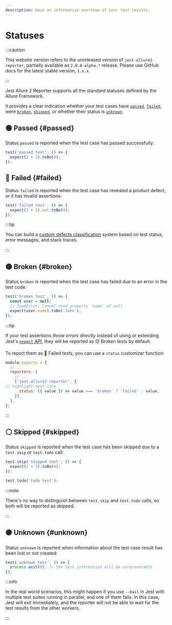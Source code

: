 ```yaml
---
description: Have an informative overview of your test results.
---
```



# Statuses

:::caution

This website version refers to the unreleased version of `jest-allure2-reporter`, partially available as `2.0.0-alpha.*` release.
Please use GitHub docs for the latest stable version, `1.x.x`.

:::

Jest Allure 2 Reporter supports all the standard statuses defined by the Allure Framework.

It provides a clear indication whether your test cases have [`passed`], [`failed`], were [`broken`],
[`skipped`], or whether their status is [`unknown`].

## 🟢 Passed {#passed}

Status `passed` is reported when the test case has passed successfully:

```js
test('passed test', () => {
  expect(2 + 2).toBe(4);
});
```

## 🔴 Failed {#failed}

Status `failed` is reported when the test case has revealed a product defect, or it has invalid assertions:

```js
test('failed test', () => {
  expect(2 + 2).not.toBe(4);
});
```

:::tip

You can build a [custom defects classification][defects] system based on
test status, error messages, and stack traces.

:::

## 🟡 Broken {#broken}

Status `broken` is reported when the test case has failed due to an error in the test code:

```js
test('broken test', () => {
  const user = null;
  // TypeError: Cannot read property 'name' of null
  expect(user.name).toBe('John');
});
```

:::tip

If your test assertions _throw errors directly_ instead of using or extending
Jest's [`expect` API][expect], they will be reported as &#8288;🟡&nbsp;Broken tests by default.

To report them as 🔴&nbsp;Failed tests, you can use a `status` customizer function:

```js title="jest.config.js"
module.exports = {
  // ...
  reporters: [
    // ...
    ['jest-allure2-reporter', {
// highlight-next-line
      status: ({ value }) => value === 'broken' ? 'failed' : value,
    }],
  ],
};
```

:::

## ⚪ Skipped {#skipped}

Status `skipped` is reported when the test case has been skipped due to a `test.skip` or `test.todo` call:

```js
test.skip('skipped test', () => {
  expect(2 + 2).toBe(4);
});

test.todo('todo test');
```

:::note

There's no way to distinguish between `test.skip` and `test.todo` calls, so both will be reported as skipped.

:::

## 🟣 Unknown {#unknown}

Status `unknown` is reported when information about the test case result has been lost or not created:

```js
test('unknown test', () => {
  process.exit(0); // the test information will be unrecoverable
});
```

:::info

In the real world scenarios, this might happen if you use `--bail` in Jest with
multiple test suites running in parallel, and one of them fails. In this case,
Jest will exit immediately, and the reporter will not be able to wait for the
test results from the other workers.

:::

[expect]: https://jestjs.io/docs/expect
[defects]: 07-errors.mdx#defect-categories
[`passed`]: #passed
[`failed`]: #failed
[`broken`]: #broken
[`skipped`]: #skipped
[`unknown`]: #unknown
